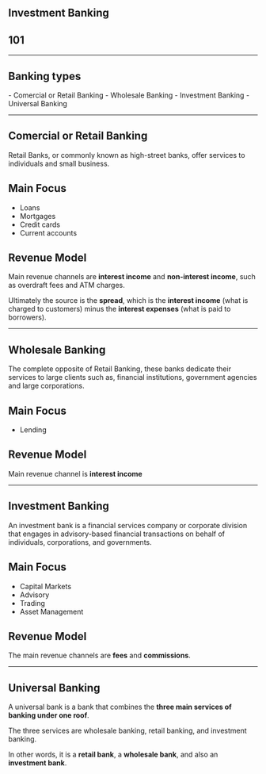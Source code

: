 <Section>

<Cover>

# Investment Banking

## 101

</Cover>

---

# Banking types

<span class="text-2xl font-bold">- Comercial or Retail Banking</span>
<span class="text-2xl font-bold">- Wholesale Banking</span>
<span class="text-2xl font-bold">- Investment Banking</span>
<span class="text-2xl font-bold">- Universal Banking</span>


---

# Comercial or Retail Banking

Retail Banks, or commonly known as high-street banks, offer services to individuals and small business.

## Main Focus

- Loans
- Mortgages
- Credit cards
- Current accounts

## Revenue Model

Main revenue channels are __interest income__ and __non-interest income__, such as overdraft fees and ATM charges.

Ultimately the source is the __spread__, which is the __interest income__ 
(what is charged to customers) minus the __interest expenses__ (what is paid to borrowers).

--- 

# Wholesale Banking

The complete opposite of Retail Banking, these banks dedicate their services to 
large clients such as, financial institutions, government agencies and large corporations. 


## Main Focus

- Lending


## Revenue Model

Main revenue channel is __interest income__

--- 

# Investment Banking

An investment bank is a financial services company or corporate division that 
engages in advisory-based financial transactions on behalf of individuals, 
corporations, and governments. 

## Main Focus

- Capital Markets
- Advisory
- Trading
- Asset Management

## Revenue Model

The main revenue channels are __fees__ and __commissions__.


--- 

# Universal Banking

A universal bank is a bank that combines the __three main services of banking under one roof__. 

The three services are wholesale banking, retail banking, and investment banking. 

In other words, it is a __retail bank__, a __wholesale bank__, and also an __investment bank__.

</Section>
